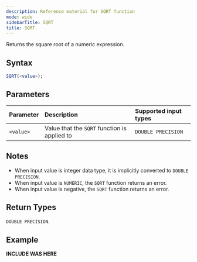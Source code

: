 ```yaml
---
description: Reference material for SQRT function
mode: wide
sidebarTitle: SQRT
title: SQRT
---
```



Returns the square root of a numeric expression.

## Syntax


```sql
SQRT(<value>);
```
## Parameters


| Parameter | Description  | Supported input types | 
|:----------|:-----------------------------------------------|:-----| 
| `<value>`  | Value that the `SQRT` function is applied to  | `DOUBLE PRECISION` | 

## Notes
* When input value is integer data type, it is implicitly converted to `DOUBLE PRECISION`.
* When input value is `NUMERIC`, the `SQRT` function returns an error.
* When input value is negative, the `SQRT` function returns an error.


## Return Types 
`DOUBLE PRECISION`.

## Example


**INCLUDE WAS HERE**

